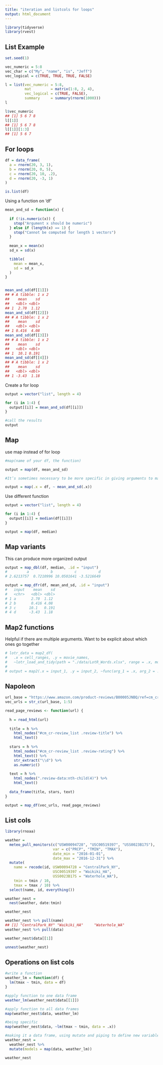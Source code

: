 ```yaml
---
title: "iteration and listcols for loops"
output: html_document
---
```


```r
library(tidyverse)
library(rvest)
```

## List Example

```r
set.seed(1)

vec_numeric = 5:8
vec_char = c("My", "name", "is", "Jeff")
vec_logical = c(TRUE, TRUE, TRUE, FALSE)

l = list(vec_numeric = 5:8,
         mat         = matrix(1:8, 2, 4),
         vec_logical = c(TRUE, FALSE),
         summary     = summary(rnorm(1000)))
l

l$vec_numeric
## [1] 5 6 7 8
l[[1]]
## [1] 5 6 7 8
l[[1]][1:3]
## [1] 5 6 7
```

## For loops

```r
df = data_frame(
  a = rnorm(20, 3, 1),
  b = rnorm(20, 0, 5),
  c = rnorm(20, 10, .2),
  d = rnorm(20, -3, 1)
)

is.list(df)
```

Using a function on 'df'

```r
mean_and_sd = function(x) {
  
  if (!is.numeric(x)) {
    stop("Argument x should be numeric")
  } else if (length(x) == 1) {
    stop("Cannot be computed for length 1 vectors")
  }
  
  mean_x = mean(x)
  sd_x = sd(x)

  tibble(
    mean = mean_x, 
    sd = sd_x
  )
}


mean_and_sd(df[[1]])
## # A tibble: 1 x 2
##    mean    sd
##   <dbl> <dbl>
## 1  2.70  1.12
mean_and_sd(df[[2]])
## # A tibble: 1 x 2
##    mean    sd
##   <dbl> <dbl>
## 1 0.416  4.08
mean_and_sd(df[[3]])
## # A tibble: 1 x 2
##    mean    sd
##   <dbl> <dbl>
## 1  10.1 0.191
mean_and_sd(df[[4]])
## # A tibble: 1 x 2
##    mean    sd
##   <dbl> <dbl>
## 1 -3.43  1.18
```

Create a for loop

```r
output = vector("list", length = 4)

for (i in 1:4) {
  output[[i]] = mean_and_sd(df[[i]])
}

#call the results
output 
```

## Map

use map instead of for loop

```r
#map(name of your df, the function)

output = map(df, mean_and_sd)

#It’s sometimes necessary to be more specific in giving arguments to map. In particular, using .x = df for the input list and ~ mean_and_sd(.x) to specify the function applied to the input list (using .x as a placeholder) will produce the same result.

output = map(.x = df, ~ mean_and_sd(.x))
```

Use different function

```r
output = vector("list", length = 4)

for (i in 1:4) {
  output[[i]] = median(df[[i]])
}

output = map(df, median)
```

## Map variants

This can produce more organized output

```r

output = map_dbl(df, median, .id = "input")
#         a          b          c          d 
# 2.6213757  0.7210996 10.0501641 -3.5216649 

output = map_dfr(df, mean_and_sd, .id = "input")
#   input    mean    sd
#   <chr>   <dbl> <dbl>
# 1 a       2.70  1.12 
# 2 b       0.416 4.08 
# 3 c      10.1   0.191
# 4 d      -3.43  1.18 
```

## Map2 functions

Helpful if there are multiple arguments. Want to be explicit about which ones go together

```r
# lotr_data = map2_df(
#   .x = cell_ranges, .y = movie_names, 
#   ~lotr_load_and_tidy(path = "./data/LotR_Words.xlsx", range = .x, movie_name = .y))
# 
# output = map2(.x = input_1, .y = input_2, ~func(arg_1 = .x, arg_2 = .y))
```

## Napoleon

```r
url_base = "https://www.amazon.com/product-reviews/B00005JNBQ/ref=cm_cr_arp_d_viewopt_rvwer?ie=UTF8&reviewerType=avp_only_reviews&sortBy=recent&pageNumber="
vec_urls = str_c(url_base, 1:5)

read_page_reviews <- function(url) {
  
  h = read_html(url)
  
  title = h %>%
    html_nodes("#cm_cr-review_list .review-title") %>%
    html_text()
  
  stars = h %>%
    html_nodes("#cm_cr-review_list .review-rating") %>%
    html_text() %>%
    str_extract("\\d") %>%
    as.numeric()
  
  text = h %>%
    html_nodes(".review-data:nth-child(4)") %>%
    html_text()
  
  data_frame(title, stars, text)
}

output = map_df(vec_urls, read_page_reviews)
```


## List cols

```r
library(rnoaa)

weather = 
  meteo_pull_monitors(c("USW00094728", "USC00519397", "USS0023B17S"),
                      var = c("PRCP", "TMIN", "TMAX"), 
                      date_min = "2016-01-01",
                      date_max = "2016-12-31") %>%
  mutate(
    name = recode(id, USW00094728 = "CentralPark_NY", 
                      USC00519397 = "Waikiki_HA",
                      USS0023B17S = "Waterhole_WA"),
    tmin = tmin / 10,
    tmax = tmax / 10) %>%
  select(name, id, everything())

weather_nest = 
  nest(weather, date:tmin)

weather_nest

weather_nest %>% pull(name)
## [1] "CentralPark_NY" "Waikiki_HA"     "Waterhole_WA"
weather_nest %>% pull(data)

weather_nest$data[[1]]

unnest(weather_nest)
```


## Operations on list cols

```r
#write a function
weather_lm = function(df) {
  lm(tmax ~ tmin, data = df)
}

#apply function to one data frame
weather_lm(weather_nest$data[[1]])

#apply function to all data frames
map(weather_nest$data, weather_lm)

#being specific
map(weather_nest$data, ~lm(tmax ~ tmin, data = .x))

#making it a data frame, using mutate and piping to define new variable
weather_nest = 
  weather_nest %>% 
  mutate(models = map(data, weather_lm))

weather_nest
```

